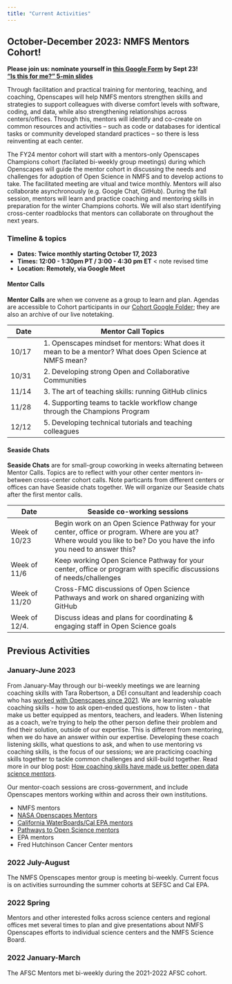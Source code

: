 ```yaml
---
title: "Current Activities"
---
```


## October-December 2023: NMFS Mentors Cohort!

**Please join us: nominate yourself in [this Google Form](https://forms.gle/LJF9gTZCX7ThTzSm9) by Sept 23!**   
**["Is this for me?" 5-min slides](https://docs.google.com/presentation/d/1cSLanri2GM_zKYgI4MzzSdwN1U6WIm01atInGeohTJw/edit?usp=sharing)**

Through facilitation and practical training for mentoring, teaching, and coaching, Openscapes will help NMFS mentors strengthen skills and strategies to support colleagues with diverse comfort levels with software, coding, and data, while also strengthening relationships across centers/offices. Through this, mentors will identify and co-create on common resources and activities – such as code or databases for identical tasks or community developed standard practices – so there is less reinventing at each center. 

The FY24 mentor cohort will start with a mentors-only Openscapes Champions cohort (facilated bi-weekly group meetings) during which Openscapes will guide the mentor cohort in discussing the needs and challenges for adoption of Open Science in NMFS and to develop actions to take. The facilitated meeting are vitual and twice monthly. Mentors will also collaborate asynchronously (e.g. Google Chat, GitHub). During the fall session, mentors will learn and practice coaching and mentoring skills in preparation for the winter Champions cohorts. We will also start identifying cross-center roadblocks that mentors can collaborate on throughout the next years. 

### Timeline & topics {#sec-timeline} 

- **Dates: Twice monthly starting October 17, 2023** 
- **Times: 12:00 - 1:30pm PT / 3:00 - 4:30 pm ET** < note revised time
- **Location: Remotely, via Google Meet**

#### Mentor Calls 

**Mentor Calls** are when we convene as a group to learn and plan. Agendas are accessible to Cohort participants in our [Cohort Google Folder](https://drive.google.com/drive/u/0/folders/1fRSHpLQmAgq_H0rxCF3ryyOhkH1Cy8D7); they are also an archive of our live notetaking. 

Date | Mentor Call Topics          
----| ----------------------
10/17 | 1. Openscapes mindset for mentors: What does it mean to be a mentor? What does Open Science at NMFS mean? <!-- Julie is point -->
10/31 | 2. Developing strong Open and Collaborative Communities <!--Stef is point: Stef Butland on the rOpenSci and rLadies -->
11/14 | 3. The art of teaching skills: running GitHub clinics <!-- Eli is point: 5 min on the Women in Data Sci GitHub clinic; triads on talk, show, do --->
11/28 | 4. Supporting teams to tackle workflow change through the Champions Program <!--- Facilitating discussions and developing team culture  Julie is point: lecture on the Openscapes method of facilitating discussions)? --->
12/12 | 5. Developing technical tutorials and teaching colleagues <!-- Julie is point: Guest Alexis Hunzinger -->

#### Seaside Chats

**Seaside Chats** are for small-group coworking in weeks alternating between Mentor Calls. Topics are to reflect with your other center mentors in-between cross-center cohort calls. Note particants from different centers or offices can have Seaside chats together. We will organize our Seaside chats after the first mentor calls. 

Date | Seaside co-working sessions
-----| -------------------
Week of 10/23 | Begin work on an Open Science Pathway for your center, office or program. Where are you at? Where would you like to be? Do you have the info you need to answer this?
Week of 11/6  | Keep working Open Science Pathway for your center, office or program with specific discussions of needs/challenges
Week of 11/20 | Cross-FMC discussions of Open Science Pathways and work on shared organizing with GitHub
Week of 12/4. | Discuss ideas and plans for coordinating & engaging staff in Open Science goals

## Previous Activities

### January-June 2023

From January-May through our bi-weekly meetings we are learning coaching skills with Tara Robertson, a DEI consultant and leadership coach who has [worked with Openscapes since 2021](https://www.openscapes.org/blog/2021/05/27/tara-robertson/). We are learning valuable coaching skills - how to ask open-ended questions, how to listen - that make us better equipped as mentors, teachers, and leaders. When listening as a coach, we're trying to help the other person define their problem and find their solution, outside of our expertise. This is different from mentoring, when we do have an answer within our expertise. Developing these coach listening skills, what questions to ask, and when to use mentoring vs coaching skills, is the focus of our sessions; we are practicing coaching skills together to tackle common challenges and skill-build together. Read more in our blog post: [How coaching skills have made us better open data science mentors](https://openscapes.org/blog/2023-05-17-mentor-coach/).

Our mentor-coach sessions are cross-government, and include Openscapes mentors working within and across their own institutions. 

- NMFS mentors 
- [NASA Openscapes Mentors](https://nasa-openscapes.github.io/mentors.html) 
- [California WaterBoards/Cal EPA mentors](https://cawaterboarddatacenter.github.io/swrcb-openscapes/)
- [Pathways to Open Science mentors](https://openscapes.github.io/pathways-to-open-science/)
- EPA mentors
- Fred Hutchinson Cancer Center mentors


### 2022 July-August

The NMFS Openscapes mentor group is meeting bi-weekly. Current focus is on activities surrounding the summer cohorts at SEFSC and Cal EPA.

### 2022 Spring 

Mentors and other interested folks across science centers and regional offices met several times to plan and give presentations about NMFS Openscapes efforts to individual science centers and the NMFS Science Board.

### 2022 January-March

The AFSC Mentors met bi-weekly during the 2021-2022 AFSC cohort. 


